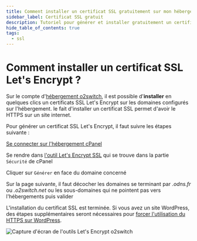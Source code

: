 ```yaml
---
title: Comment installer un certificat SSL gratuitement sur mon hébergement o2switch ?
sidebar_label: Certificat SSL gratuit
description: Tutoriel pour générer et installer gratuitement un certificat SSL sur l'hébergement 
hide_table_of_contents: true
tags:
  - ssl
---
```

# Comment installer un certificat SSL Let's Encrypt ?

Sur le compte d'[hébergement o2switch](https://www.o2switch.fr/hebergement-illimite/), il est possible d'**installer**
en quelques clics un certificats SSL Let's Encrypt sur les domaines configurés sur l'hébergement. le fait d'installer un
certificat SSL permet d'avoir le HTTPS sur un site internet. 

Pour générer un certificat SSL Let's Encrypt, il faut suivre les étapes suivante : 

<Badge text="A" /> [Se connecter sur l'hébergement cPanel](/guides/cpanel/comment-se-connecter)

<Badge text="B" /> Se rendre dans [l'outil Let's Encrypt SSL](/cpanel/securite/lets-encrypt-ssl-gratuit/) qui se trouve
dans la partie `Sécurité` de cPanel

<Badge text="C" /> Cliquer sur `Générer` en face du domaine concerné 

<Badge text="D" /> Sur la page suivante, il faut décocher les domaines se terminant par *.odns.fr* ou *.o2switch.net* ou
les sous-domaines qui ne pointent pas vers l'hébergements puis valider

<Badge text="E" /> L'installation du certificat SSL est terminée. Si vous avez un site WordPress, des étapes
supplémentaires seront nécessaires pour [forcer l'utilisation du HTTPS sur
WordPress](/guides/wordpress/forcer-https).

<Image
    src="/img/docs/questions/installation-certificat-ssl-lets-encrypt-1.png"
    title="Génération d'un certificat SSL gratuit"
    caption="Comment générer et installer gratuitement un certificat SSL sur l'hébergement o2switch"
    alt="Capture d'écran de l'outils Let's Encrypt o2switch"
/>